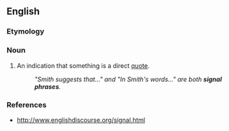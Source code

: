 ==English==

===Etymology===
{{rfe|lang=en}}

===Noun===
{{en-noun|head=[[signal]] [[phrase]]}}

# An indication that something is a direct [[quote]].
#: ''"Smith suggests that..." and "In Smith's words..." are both '''signal phrases'''.''

===References===
* http://www.englishdiscourse.org/signal.html
